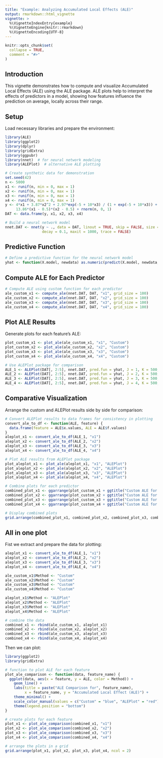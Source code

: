 ```yaml
---
title: "Example: Analyzing Accumulated Local Effects (ALE)"
output: rmarkdown::html_vignette
vignette: >
  %\VignetteIndexEntry{example}
  %\VignetteEngine{knitr::rmarkdown}
  %\VignetteEncoding{UTF-8}
---
```


```r
knitr::opts_chunk$set(
  collapse = TRUE,
  comment = "#>"
)
```

## Introduction

This vignette demonstrates how to compute and visualize Accumulated Local Effects (ALE) using the ALE package. ALE plots help to interpret the effects of predictors in a model, showing how features influence the prediction on average, locally across their range.

## Setup

Load necessary libraries and prepare the environment:

```r
library(ALE)
library(ggplot2)
library(dplyr)
library(gridExtra)
library(ggpubr)
library(nnet)  # for neural network modeling
library(ALEPlot)  # alternative ALE plotting

# Create synthetic data for demonstration
set.seed(42)
n <- 5000
x1 <- runif(n, min = 0, max = 1)
x2 <- runif(n, min = 0, max = 1)
x3 <- runif(n, min = 0, max = 1)
x4 <- runif(n, min = 0, max = 1)
y <- 4*x1 + 3.87*x2^2 + 2.97*exp(-5 + 10*x3) / (1 + exp(-5 + 10*x3)) + 
     13.86*(x1 - 0.5)*(x2 - 0.5) + rnorm(n, 0, 1)
DAT <- data.frame(y, x1, x2, x3, x4)

# Build a neural network model
nnet.DAT <- nnet(y ~ ., data = DAT, linout = TRUE, skip = FALSE, size = 8,
                 decay = 0.1, maxit = 1000, trace = FALSE)
```

## Predictive Function

```r
# Define a predictive function for the neural network model
yhat <- function(X.model, newdata) as.numeric(predict(X.model, newdata, type = "raw"))
```

## Compute ALE for Each Predictor

```r
# Compute ALE using custom function for each predictor
ale_custom_x1 <- compute_ale(nnet.DAT, DAT, "x1", grid_size = 100)
ale_custom_x2 <- compute_ale(nnet.DAT, DAT, "x2", grid_size = 100)
ale_custom_x3 <- compute_ale(nnet.DAT, DAT, "x3", grid_size = 100)
ale_custom_x4 <- compute_ale(nnet.DAT, DAT, "x4", grid_size = 100)
```

## Plot ALE Results

Generate plots for each feature's ALE:

```r
plot_custom_x1 <- plot_ale(ale_custom_x1, "x1", "Custom")
plot_custom_x2 <- plot_ale(ale_custom_x2, "x2", "Custom")
plot_custom_x3 <- plot_ale(ale_custom_x3, "x3", "Custom")
plot_custom_x4 <- plot_ale(ale_custom_x4, "x4", "Custom")

# Use ALEPlot package for comparison
ALE_1 <- ALEPlot(DAT[, 2:5], nnet.DAT, pred.fun = yhat, J = 1, K = 500, NA.plot = TRUE)
ALE_2 <- ALEPlot(DAT[, 2:5], nnet.DAT, pred.fun = yhat, J = 2, K = 500, NA.plot = TRUE)
ALE_3 <- ALEPlot(DAT[, 2:5], nnet.DAT, pred.fun = yhat, J = 3, K = 500, NA.plot = TRUE)
ALE_4 <- ALEPlot(DAT[, 2:5], nnet.DAT, pred.fun = yhat, J = 4, K = 500, NA.plot = TRUE)
```

## Comparative Visualization

Arrange the custom and ALEPlot results side by side for comparison:

```r
# Convert ALEPlot results to data frames for consistency in plotting
convert_ale_to_df <- function(ALE, feature) {
  data.frame(feature = ALE$x.values, ALE = ALE$f.values)
}
aleplot_x1 <- convert_ale_to_df(ALE_1, "x1")
aleplot_x2 <- convert_ale_to_df(ALE_2, "x2")
aleplot_x3 <- convert_ale_to_df(ALE_3, "x3")
aleplot_x4 <- convert_ale_to_df(ALE_4, "x4")

# Plot ALE results from ALEPlot package
plot_aleplot_x1 <- plot_ale(aleplot_x1, "x1", "ALEPlot")
plot_aleplot_x2 <- plot_ale(aleplot_x2, "x2", "ALEPlot")
plot_aleplot_x3 <- plot_ale(aleplot_x3, "x3", "ALEPlot")
plot_aleplot_x4 <- plot_ale(aleplot_x4, "x4", "ALEPlot")

# Combine plots for each predictor
combined_plot_x1 <- ggarrange(plot_custom_x1 + ggtitle("Custom ALE for x1"), plot_aleplot_x1 + ggtitle("ALEPlot for x1"), ncol = 2)
combined_plot_x2 <- ggarrange(plot_custom_x2 + ggtitle("Custom ALE for x2"), plot_aleplot_x2 + ggtitle("ALEPlot for x2"), ncol = 2)
combined_plot_x3 <- ggarrange(plot_custom_x3 + ggtitle("Custom ALE for x3"), plot_aleplot_x3 + ggtitle("ALEPlot for x3"), ncol = 2)
combined_plot_x4 <- ggarrange(plot_custom_x4 + ggtitle("Custom ALE for x4"), plot_aleplot_x4 + ggtitle("ALEPlot for x4"), ncol = 2)

# Display combined plots
grid.arrange(combined_plot_x1, combined_plot_x2, combined_plot_x3, combined_plot_x4, nrow = 4)
```
## All in one plot

Fist we extract and prepare the data for plotting: 
```r
aleplot_x1 <- convert_ale_to_df(ALE_1, "x1")
aleplot_x2 <- convert_ale_to_df(ALE_2, "x2")
aleplot_x3 <- convert_ale_to_df(ALE_3, "x3")
aleplot_x4 <- convert_ale_to_df(ALE_4, "x4")

ale_custom_x1$Method <- "Custom"
ale_custom_x2$Method <- "Custom"
ale_custom_x3$Method <- "Custom"
ale_custom_x4$Method <- "Custom"

aleplot_x1$Method <- "ALEPlot"
aleplot_x2$Method <- "ALEPlot"
aleplot_x3$Method <- "ALEPlot"
aleplot_x4$Method <- "ALEPlot"

# combine the data
combined_x1 <- rbind(ale_custom_x1, aleplot_x1)
combined_x2 <- rbind(ale_custom_x2, aleplot_x2)
combined_x3 <- rbind(ale_custom_x3, aleplot_x3)
combined_x4 <- rbind(ale_custom_x4, aleplot_x4)


```

Then we can plot: 
```r
library(ggplot2)
library(gridExtra) 

# function to plot ALE for each feature
plot_ale_comparison <- function(data, feature_name) {
  ggplot(data, aes(x = feature, y = ALE, color = Method)) +
    geom_line() +
    labs(title = paste("ALE Comparison for", feature_name),
         x = feature_name, y = "Accumulated Local Effect (ALE)") +
    theme_minimal() +
    scale_color_manual(values = c("Custom" = "blue", "ALEPlot" = "red")) +
    theme(legend.position = "bottom")
}

# create plots for each feature
plot_x1 <- plot_ale_comparison(combined_x1, "x1")
plot_x2 <- plot_ale_comparison(combined_x2, "x2")
plot_x3 <- plot_ale_comparison(combined_x3, "x3")
plot_x4 <- plot_ale_comparison(combined_x4, "x4")

# arrange the plots in a grid
grid.arrange(plot_x1, plot_x2, plot_x3, plot_x4, ncol = 2)
```
